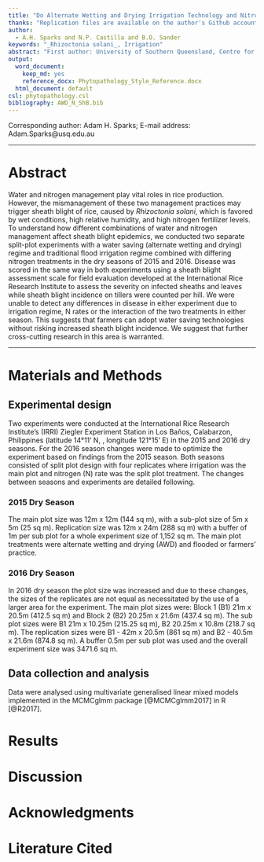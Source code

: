 ```yaml
---
title: "Do Alternate Wetting and Drying Irrigation Technology and Nitrogen Rates Affect Rice Sheath Blight?"
thanks: "Replication files are available on the author's Github account (http://github.com/adamhsparks/AWD_N_SB). **Current version**: `r format(Sys.time(), '%B %d, %Y')`; **Corresponding author**: Adam.Sparks@usq.edu.au"
author:
  - A.H. Sparks and N.P. Castilla and B.O. Sander
keywords: "_Rhizoctonia solani_, Irrigation"
abstract: "First author: University of Southern Queensland, Centre for Crop Health, West St., Toowoomba, Queensland 4350, Australia; and second and third authors: International Rice Research Institute, Crop and Environmental Sciences Division, Los Baños, Laguna 4031, Philippines."
output:
  word_document:
    keep_md: yes
    reference_docx: Phytopathology_Style_Reference.docx
  html_document: default
csl: phytopathology.csl
bibliography: AWD_N_ShB.bib
---
```


Corresponding author: Adam H. Sparks; E-mail address: Adam.Sparks@usq.edu.au

______

# Abstract

Water and nitrogen management play vital roles in rice production. However, the mismanagement of these two management practices may trigger sheath blight of rice, caused by _Rhizoctonia solani_, which is favored by wet conditions, high relative humidity, and high nitrogen fertilizer levels. To understand how different combinations of water and nitrogen management affect sheath blight epidemics, we conducted two separate split-plot experiments with a water saving (alternate wetting and drying) regime and traditional flood irrigation regime combined with differing nitrogen treatments in the dry seasons of 2015 and 2016. Disease was scored in the same way in both experiments using a sheath blight assessment scale for field evaluation developed at the International Rice Research Institute to assess the severity on infected sheaths and leaves while sheath blight incidence on tillers were counted per hill. We were unable to detect any differences in disease in either experiment due to irrigation regime, N rates or the interaction of the two treatments in either season. This suggests that farmers can adopt water saving technologies without risking increased sheath blight incidence. We suggest that further cross-cutting research in this area is warranted. 

______

#####

# Materials and Methods
## Experimental design
Two experiments were conducted at the International Rice Research Institute's (IRRI) Ziegler Experiment Station in Los Baños, Calabarzon, Philippines (latitude 14°11' N, , longitude 121°15' E) in the 2015 and 2016 dry seasons. For the 2016 season changes were made to optimize the experiment based on findings from the 2015 season. Both seasons consisted of split plot design with four replicates where irrigation was the main plot and nitrogen (N) rate was the split plot treatment. The changes between seasons and experiments are detailed following.

### 2015 Dry Season
The main plot size was 12m x 12m (144 sq m), with a sub-plot size of 5m x 5m (25 sq m). Replication size was 12m x 24m (288 sq m) with a buffer of 1m per sub plot for a whole experiment size of 1,152 sq m. The main plot treatments were alternate wetting and drying (AWD) and flooded or farmers' practice.

### 2016 Dry Season
In 2016 dry season the plot size was increased and due to these changes, the sizes of the replicates are not equal as necessitated by the use of a larger area for the experiment. The main plot sizes were: Block 1 (B1) 21m x 20.5m (412.5 sq m) and Block 2 (B2) 20.25m x 21.6m (437.4 sq m). The sub plot sizes were B1 21m x 10.25m (215.25 sq m), B2 20.25m x 10.8m (218.7 sq m). The replication sizes were B1 - 42m x 20.5m (861 sq m) and B2 - 40.5m x 21.6m (874.8 sq m). A buffer 0.5m per sub plot was used and the overall experiment size was 3471.6 sq m.

## Data collection and analysis

Data were analysed using multivariate generalised linear mixed models implemented in the MCMCglmm package [@MCMCglmm2017] in R [@R2017].

# Results


# Discussion


# Acknowledgments


# Literature Cited
